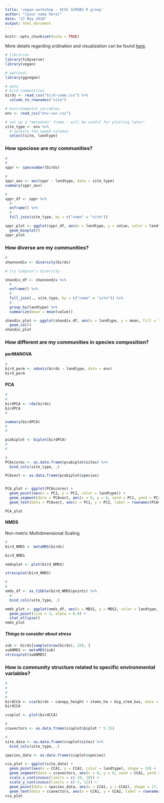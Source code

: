 ```yaml
---
title: 'vegan workshop - UCSC SCRUBS R group'
author: "[your name here]"
date: "27 May 2020"
output: html_document
---
```


```r
knitr::opts_chunk$set(echo = TRUE)
```

More details regarding ordination and visualization can be found [here](https://rpubs.com/an-bui/vegan-cheat-sheet).

```r
# libraries
library(tidyverse)
library(vegan)

# optional
library(ggvegan)

# data
# bird communities
birds <- read_csv("bird-comm.csv") %>% 
  column_to_rownames("site")

# environmental variables
env <- read_csv("env-var.csv")

# set up a "metadata" frame - will be useful for plotting later!
site_type <- env %>% 
  # selects the named columns
  select(site, landtype)
```

### How speciose are my communities?

```r
#
#
sppr <- specnumber(birds)

#
sppr_aov <- aov(sppr ~ landtype, data = site_type)
summary(sppr_aov)
```

```r
# 
sppr_df <- sppr %>% 
  # 
  enframe() %>% 
  # 
  full_join(site_type, by = c("name" = "site"))

sppr_plot <- ggplot(sppr_df, aes(x = landtype, y = value, color = landtype)) +
  geom_boxplot()
sppr_plot
```

### How diverse are my communities?

```r
# 
shannondiv <- diversity(birds)

# try simpson's diversity

```

```r
shandiv_df <- shannondiv %>% 
  # 
  enframe() %>% 
  # 
  full_join(., site_type, by = c("name" = "site")) %>% 
  # 
  group_by(landtype) %>% 
  summarize(mean = mean(value))

shandiv_plot <- ggplot(shandiv_df, aes(x = landtype, y = mean, fill = landtype)) +
  geom_col()
shandiv_plot
```

### How different are my communities in species composition?

#### perMANOVA
```r
# 
bird_perm <- adonis(birds ~ landtype, data = env)
bird_perm
```

#### PCA

```r
# 
# 
birdPCA <- rda(birds)
birdPCA
# 

summary(birdPCA)
# 
# 

pcabiplot <- biplot(birdPCA)
# 
# 

# 
PCAscores <- as.data.frame(pcabiplot$sites) %>% 
  bind_cols(site_type, .)

PCAvect <- as.data.frame(pcabiplot$species)


PCA_plot <- ggplot(PCAscores) +
  geom_point(aes(x = PC1, y = PC2, color = landtype)) +
  geom_segment(data = PCAvect, aes(x = 0, y = 0, xend = PC1, yend = PC2), arrow = arrow(length = unit(0.2, "cm"))) +
  geom_text(data = PCAvect, aes(x = PC1, y = PC2, label = rownames(PCAvect)))

PCA_plot
```

#### NMDS

Non-metric Multidimensional Scaling

```r
#
bird_NMDS <- metaMDS(birds)

bird_NMDS

nmdsplot <- plot(bird_NMDS)

stressplot(bird_NMDS)
```

```r
# 
# 
nmds_df <- as_tibble(bird_NMDS$points) %>% 
  # 
  bind_cols(site_type, .)

nmds_plot <- ggplot(nmds_df, aes(x = MDS1, y = MDS2, color = landtype, shape = landtype)) +
  geom_point(size = 3, alpha = 0.8) +
  stat_ellipse()
nmds_plot
```

##### Things to consider about stress

```r
sub <- birds[sample(nrow(birds), 20), ]
subNMDS <- metaMDS(sub)
stressplot(subNMDS)
```

### How is community structure related to specific environmental variables?

```r
# 
# 
# 
# 
birdCCA <- cca(birds ~ canopy_height + stems_ha + big_stem_bas, data = env)
birdCCA


```

```r
ccaplot <- plot(birdCCA)

# 
ccavectors <- as.data.frame(ccaplot$biplot * 5.15)

# 
site_data <- as.data.frame(ccaplot$sites) %>% 
  bind_cols(site_type, .)

species_data <- as.data.frame(ccaplot$species)

cca_plot <- ggplot(site_data) +
  geom_point(aes(x = CCA1, y = CCA2, color = landtype), shape = 19) +
  geom_segment(data = ccavectors, aes(x = 0, y = 0, xend = CCA1, yend = CCA2), arrow = arrow(length = unit(0.2, "cm"))) +
  scale_x_continuous(limits = c(-10, 16)) +
  scale_y_continuous(limits = c(-3, 12)) +
  geom_point(data = species_data, aes(x = CCA1, y = CCA2), shape = 17, size = 2, color = "blue") +
  geom_text(data = ccavectors, aes(x = CCA1, y = CCA2, label = rownames(ccavectors)))
cca_plot
```